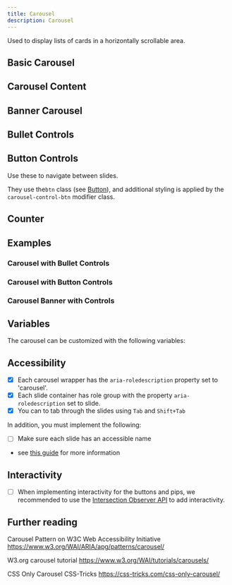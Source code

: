 ```yaml
---
title: Carousel
description: Carousel
---
```



Used to display lists of cards in a horizontally scrollable area.

## Basic Carousel

<ShowComponent>
  <BasicCarousel />
</ShowComponent>

## Carousel Content

<ShowComponent>
  <CarouselContent />
</ShowComponent>

## Banner Carousel

<ShowComponent>
  <CarouselBanner />
</ShowComponent>

## Bullet Controls

<ShowComponent>
  <Bullets />
</ShowComponent>

## Button Controls

Use these to navigate between slides.

<ShowComponent>
  <CarouselControls />
</ShowComponent>

They use the`btn` class (see [Button](/components/button/)), and additional styling is applied by the `carousel-control-btn` modifier class.

## Counter

<ShowComponent>
  <Counter />
</ShowComponent>

## Examples

### Carousel with Bullet Controls

<ShowComponent>
  <CarouselBulletControlled />
</ShowComponent>

### Carousel with Button Controls

<ShowComponent>
  <CarouselButtonControlled />
</ShowComponent>

### Carousel Banner with Controls

<ShowComponent>
  <CarouselBannerControlled />
</ShowComponent>

## Variables

The carousel can be customized with the following variables:

## Accessibility

- [x] Each carousel wrapper has the `aria-roledescription` property set to 'carousel'.
- [x] Each slide container has role group with the property `aria-roledescription` set to slide.
- [x] You can to tab through the slides using `Tab` and `Shift+Tab`

In addition, you must implement the following:

- [ ] Make sure each slide has an accessible name

- see [this guide](https://www.w3.org/WAI/ARIA/apg/patterns/carousel/#wai-ariaroles,states,andproperties) for more information

## Interactivity

- [ ] When implementing interactivity for the buttons and pips, we recommended to use the [Intersection Observer API](https://developer.mozilla.org/en-US/docs/Web/API/Intersection_Observer_API) to add interactivity.

## Further reading

Carousel Pattern on W3C Web Accessibility Initiative
https://www.w3.org/WAI/ARIA/apg/patterns/carousel/

W3.org carousel tutorial
https://www.w3.org/WAI/tutorials/carousels/

CSS Only Carousel CSS-Tricks
https://css-tricks.com/css-only-carousel/
